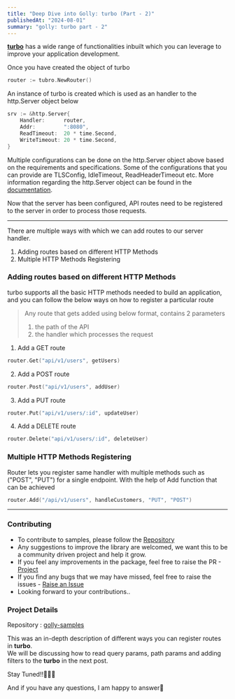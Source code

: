 ```yaml
---
title: "Deep Dive into Golly: turbo (Part - 2)"
publishedAt: "2024-08-01"
summary: "golly: turbo part - 2"
---
```


**[turbo](https://github.com/nandlabs/golly/tree/main/turbo)** has a wide range of functionalities inbuilt which you can leverage to improve your application development.

Once you have created the object of turbo
```go
router := tubro.NewRouter()
```
An instance of turbo is created which is used as an handler to the http.Server object below
```go
srv := &http.Server{
	Handler:      router,
	Addr:         ":8080",
	ReadTimeout:  20 * time.Second,
	WriteTimeout: 20 * time.Second,
}
```
Multiple configurations can be done on the http.Server object above based on the requirements and specifications.
Some of the configurations that you can provide are TLSConfig, IdleTimeout, ReadHeaderTimeout etc.
More information regarding the http.Server object can be found in the [documentation](https://pkg.go.dev/net/http#Server).

Now that the server has been configured, API routes need to be registered to the server in order to process those requests.

---

There are multiple ways with which we can add routes to our server handler.
1. Adding routes based on different HTTP Methods
2. Multiple HTTP Methods Registering

### Adding routes based on different HTTP Methods
turbo supports all the basic HTTP methods needed to build an application, and you can follow the below ways on how to register a particular route

> Any route that gets added using below format, contains 2 parameters
> 1. the path of the API
> 2. the handler which processes the request

1. Add a GET route
```go
router.Get("api/v1/users", getUsers)
```
2. Add a POST route
```go
router.Post("api/v1/users", addUser)
```
3. Add a PUT route
```go
router.Put("api/v1/users/:id", updateUser)
```
4. Add a DELETE route
```go
router.Delete("api/v1/users/:id", deleteUser)
```


### Multiple HTTP Methods Registering
Router lets you register same handler with multiple methods such as ("POST", "PUT") for a single endpoint.
With the help of Add function that can be achieved
```go
router.Add("/api/v1/users", handleCustomers, "PUT", "POST")
```
---

### Contributing

- To contribute to samples, please follow the [Repository](https://github.com/nandlabs/golly-samples)
- Any suggestions to improve the library are welcomed, we want this to be a community driven project and help it grow.
- If you feel any improvements in the package, feel free to raise the PR - [Project](https://github.com/nandlabs/golly/tree/main)
- If you find any bugs that we may have missed, feel free to raise the issues - [Raise an Issue](https://github.com/nandlabs/golly/blob/main/.github/ISSUE_TEMPLATE/bug_report.md)
- Looking forward to your contributions..

### Project Details
Repository : [golly-samples](https://github.com/nandlabs/golly-samples)

This was an in-depth description of different ways you can register routes in **turbo**.  
We will be discussing how to read query params, path params and adding filters to the **turbo** in the next post.

Stay Tuned!!🕵🏻‍♂️

And if you have any questions, I am happy to answer🚀
